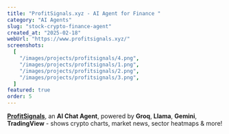 ```yaml
---
title: "ProfitSignals.xyz - AI Agent for Finance "
category: "AI Agents"
slug: "stock-crypto-finance-agent"
created_at: "2025-02-18"
webUrl: "https://www.profitsignals.xyz/"
screenshots:
  [
    "/images/projects/profitsignals/4.png",
    "/images/projects/profitsignals/1.png",
    "/images/projects/profitsignals/2.png",
    "/images/projects/profitsignals/3.png",
  ]
featured: true
order: 5
---
```


**[ProfitSignals](https://profitsignals.xyz)**, an **AI Chat Agent**, powered by **Groq**, **Llama**, **Gemini**, **TradingView** - shows crypto charts, market news, sector heatmaps & more!
